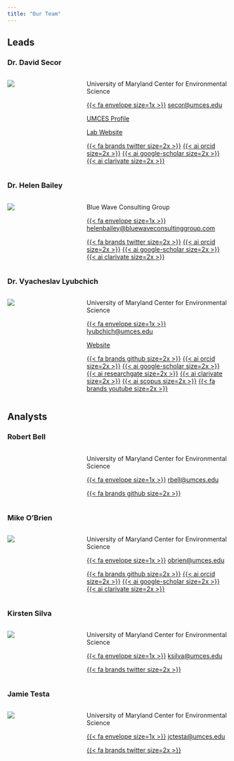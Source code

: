 ```yaml
---
title: "Our Team"
---
```


## Leads

### Dr. David Secor
::: columns
::: {.column width="25%"}

![](Pictures/team/dave.jpg)

:::
::: {.column width="5%"}
:::
::: {.column width="70%"}

University of Maryland Center for Environmental Science

[{{< fa envelope size=1x >}}](secor@umces.edu)    <secor@umces.edu>

[UMCES Profile](https://www.umces.edu/david-secor)

[Lab Website](http://fishconnectivity.cbl.umces.edu)

[{{< fa brands twitter size=2x >}}](https://twitter.com/secorlab)
[{{< ai orcid size=2x >}}](https://orcid.org/0000-0001-6007-4827)
[{{< ai google-scholar size=2x >}}](https://scholar.google.com/citations?hl=en&user=5G4_EvwAAAAJ)
[{{< ai clarivate size=2x >}}](https://www.webofscience.com/wos/author/record/913727)

:::
:::


### Dr. Helen Bailey
::: columns
::: {.column width="25%"}

![](Pictures/team/helen.jpg)

:::
::: {.column width="5%"}
:::
::: {.column width="70%"}

Blue Wave Consulting Group

[{{< fa envelope size=1x >}}](helenbailey@bluewaveconsultinggroup.com)    <helenbailey@bluewaveconsultinggroup.com>

[{{< fa brands twitter size=2x >}}](https://twitter.com/DolphinWatch_CB)
[{{< ai orcid size=2x >}}](https://orcid.org/0000-0001-7445-4687)
[{{< ai google-scholar size=2x >}}](https://scholar.google.com/citations?hl=en&user=PewlQUIAAAAJ)
[{{< ai clarivate size=2x >}}](https://www.webofscience.com/wos/author/record/599233)

:::
:::

### Dr. Vyacheslav Lyubchich
::: columns
::: {.column width="25%"}

![](Pictures/team/slava.jpg)

:::
::: {.column width="5%"}
:::
::: {.column width="70%"}

University of Maryland Center for Environmental Science

[{{< fa envelope size=1x >}}](lyubchich@umces.edu)     <lyubchich@umces.edu>

[Website](https://www.umces.edu/vyacheslav-lyubchich)

[{{< fa brands github size=2x >}}](https://github.com/vlyubchich)
[{{< ai orcid size=2x >}}](https://orcid.org/0000-0001-7936-4285)
[{{< ai google-scholar size=2x >}}](https://scholar.google.com/citations?hl=en&user=qMeQJCgAAAAJ)
[{{< ai researchgate size=2x >}}](https://www.researchgate.net/profile/Vyacheslav-Lyubchich)
[{{< ai clarivate size=2x >}}](https://www.webofscience.com/wos/author/record/989365)
[{{< ai scopus size=2x >}}](https://www.scopus.com/authid/detail.uri?authorId=56814941600)
[{{< fa brands youtube size=2x >}}](https://www.youtube.com/@statspilot)

:::
:::


## Analysts

### Robert Bell

::: columns
::: {.column width="25%"}



:::
::: {.column width="5%"}
:::
:::  {.column width="70%"}

University of Maryland Center for Environmental Science

[{{< fa envelope size=1x >}}](rbell@umces.edu)      <rbell@umces.edu>

[{{< fa brands github size=2x >}}](https://github.com/CosmicSpittle)
:::
:::


### Mike O'Brien
::: columns
::: {.column width="25%"}

![](Pictures/team/mike.jpg)

:::
::: {.column width="5%"}
:::
::: {.column width="70%"}

University of Maryland Center for Environmental Science

[{{< fa envelope size=1x >}}](obrien@umces.edu)      <obrien@umces.edu>

[{{< fa brands github size=2x >}}](https://github.com/mhpob)
[{{< ai orcid size=2x >}}](https://orcid.org/0000-0003-1420-6395)
[{{< ai google-scholar size=2x >}}](https://scholar.google.com/citations?user=IMIq9P4AAAAJ&hl=en)
[{{< ai clarivate size=2x >}}](https://www.webofscience.com/wos/author/record/ABF-9080-2021)

:::
:::

### Kirsten Silva
::: columns
::: {.column width="25%"}

![](Pictures/team/kirsten.jpg)

:::
::: {.column width="5%"}
:::
:::  {.column width="70%"}

University of Maryland Center for Environmental Science

[{{< fa envelope size=1x >}}](ksilva@umces.edu)      <ksilva@umces.edu>

[{{< fa brands twitter size=2x >}}](https://twitter.com/DolphinWatch_CB)

:::
:::

### Jamie Testa
::: columns
::: {.column width="25%"}

![](Pictures/team/jamie.jpg)

:::
::: {.column width="5%"}
:::
:::  {.column width="70%"}

University of Maryland Center for Environmental Science

[{{< fa envelope size=1x >}}](jctesta@umces.edu)       <jctesta@umces.edu>

[{{< fa brands twitter size=2x >}}](https://twitter.com/DolphinWatch_CB)

:::
:::


